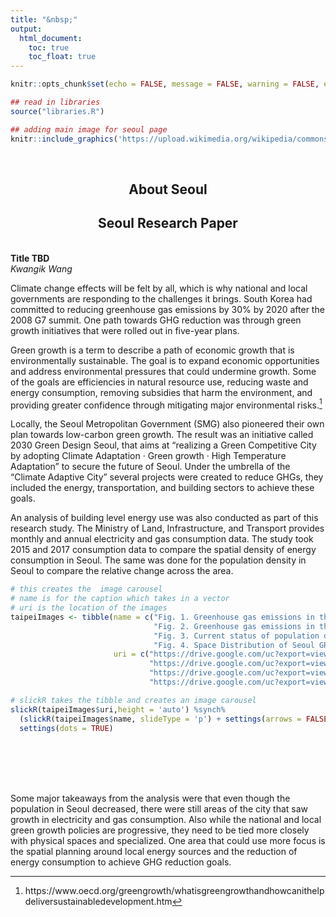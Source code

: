 ```yaml
---
title: "&nbsp;"
output:
  html_document:
    toc: true
    toc_float: true
---
```

```r
knitr::opts_chunk$set(echo = FALSE, message = FALSE, warning = FALSE, error = FALSE )

## read in libraries
source("libraries.R")
```

```r
## adding main image for seoul page
knitr::include_graphics('https://upload.wikimedia.org/wikipedia/commons/8/81/Seoul_%28175734251%29.jpeg')
```

<br>

<h2 style = text-align:center> About Seoul</h2>

<h2 style = text-align:center> Seoul Research Paper</h2>

<br>
**Title TBD**  
*Kwangik Wang*
<br>

Climate change effects will be felt by all, which is why national and local governments are responding to the challenges it brings. South Korea had committed to reducing greenhouse gas emissions by 30% by 2020 after the 2008 G7 summit. One path towards GHG reduction was through green growth initiatives that were rolled out in five-year plans.

Green growth is a term to describe a path of economic growth that is environmentally sustainable. The goal is to expand economic opportunities and address environmental pressures that could undermine growth.  Some of the goals are efficiencies in natural resource use, reducing waste and energy consumption, removing subsidies that harm the environment, and providing greater confidence through mitigating major environmental risks.[^1]

Locally, the Seoul Metropolitan Government (SMG) also pioneered their own plan towards low-carbon green growth. The result was an initiative called 2030 Green Design Seoul, that aims at “realizing a Green Competitive City by adopting Climate Adaptation · Green growth · High Temperature Adaptation” to secure the future of Seoul. Under the umbrella of the “Climate Adaptive City” several projects were created to reduce GHGs, they included the energy, transportation, and building sectors to achieve these goals.

An analysis of building level energy use was also conducted as part of this research study. The Ministry of Land, Infrastructure, and Transport provides monthly and annual electricity and gas consumption data. The study took 2015 and 2017 consumption data to compare the spatial density of energy consumption in Seoul. The same was done for the population density in Seoul to compare the relative change across the area.


```r
# this creates the  image carousel
# name is for the caption which takes in a vector
# uri is the location of the images
taipeiImages <- tibble(name = c("Fig. 1. Greenhouse gas emissions in the electricity sector in 2017",
                                "Fig. 2. Greenhouse gas emissions in the city gas sector in 2017",
                                "Fig. 3. Current status of population distribution of Seoul in 2017",
                                "Fig. 4. Space Distribution of Seoul GRDP in 2016 by Ward (Gu)"),
                       uri = c("https://drive.google.com/uc?export=view&id=1njb1uLLkuyLIUe5HGpktyf0fw14skn0l",
                               "https://drive.google.com/uc?export=view&id=1Gyx9h5V16enkQbuB4228vnH17hj4qZM8",
                               "https://drive.google.com/uc?export=view&id=1a-yS93EnvUxzx2ez_0T89wZJ8kNftuSY",
                               "https://drive.google.com/uc?export=view&id=118Rtf1ceBaEyDeXKkggGSktHXa1VyZbI"))

# slickR takes the tibble and creates an image carousel
slickR(taipeiImages$uri,height = 'auto') %synch%
  (slickR(taipeiImages$name, slideType = 'p') + settings(arrows = FALSE)) + 
  settings(dots = TRUE) 
```

<br>
<br>
<br>
<br>

Some major takeaways from the analysis were that even though the population in Seoul decreased, there were still areas of the city that saw growth in electricity and gas consumption. Also while the national and local green growth policies are progressive, they need to be tied more closely with physical spaces and specialized. One area that could use more focus is the spatial planning around local energy sources and the reduction of energy consumption to achieve GHG reduction goals. 

[^1]:https://www.oecd.org/greengrowth/whatisgreengrowthandhowcanithelpdeliversustainabledevelopment.htm